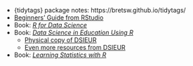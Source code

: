 - {tidytags} package notes: https://bretsw.github.io/tidytags/
- [Beginners' Guide from RStudio](https://education.rstudio.com/learn/beginner/)
- Book: [*R for Data Science*](http://r4ds.had.co.nz/)
- Book: [*Data Science in Education Using R*](https://datascienceineducation.com)
  - [Physical copy of DSIEUR](https://www.routledge.com/Data-Science-in-Education-Using-R/Estrellado-Freer-Mostipak-Rosenberg-Velasquez/p/book/9780367422257)
  - [Even more resources from DSIEUR](https://datascienceineducation.com/c18.html)
- Book: [*Learning Statistics with R*](https://learningstatisticswithr.com/)
